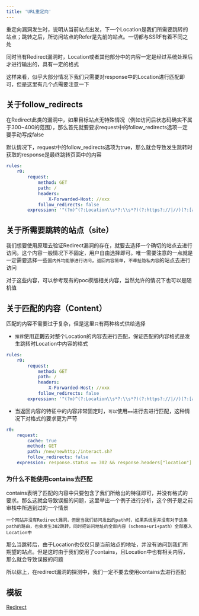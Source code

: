 ```yaml
---
title: 'URL重定向'
---
```


重定向漏洞发生时，说明从当前站点出发，下一个Location是我们所需要跳转的站点；跳转之后，所访问站点的Refer是先前的站点。一切都与SSRF有着不同之处

同时当有Redirect漏洞时，Location或者其他部分中的内容一定是经过系统处理后才进行输出的，具有一定的格式

这样来看，似乎大部分情况下我们只需要对response中的Location进行匹配即可，但是这里有几个点需要注意一下

## 关于follow_redirects

在Redirect此类的漏洞中，如果目标站点无特殊情况（例如访问后状态码确实不属于300~400的范围），那么首先就要要求request中的follow_redirects选项一定要手动写成false

<Info>默认情况下，request中的follow_redirects选项为true，那么就会导致发生跳转时获取的response是最终跳转页面中的内容</Info>

```yaml
rules:
    r0:
        request:
            method: GET
            path: /
            headers:
                X-Forwarded-Host: //xxx
            follow_redirects: false
        expression: '"(?m)^(?:Location\\s*?:\\s*?)(?:https?://|//)(?:[a-zA-Z0-9\\-_\\.@]*)xxx\\.sh.*$".bmatches(response.raw_header)'
```

## 关于所需要跳转的站点（site）

我们想要使用原理去验证Redirect漏洞的存在，就要去选择一个确切的站点去进行访问。这个内容一般情况下不固定，用户自由选择即可。唯一需要注意的一点就是一定需要选择一些`国内外均能够进行访问`，`返回内容简单`，`不牵扯隐私内容`的站点去进行访问

<Tip>对于这些内容，可以参考现有的poc模版相关内容，当然允许的情况下也可以是随机值</Tip>

## 关于匹配的内容（Content）

匹配的内容不需要过于复杂，但是这里`只`有两种格式供给选择

- `推荐`使用**正则**去对整个Location的内容去进行匹配，保证匹配的内容格式是发生跳转时Location中内容的格式

```yaml
rules:
    r0:
        request:
            method: GET
            path: /
            headers:
                X-Forwarded-Host: //xxx
            follow_redirects: false
        expression: '"(?m)^(?:Location\\s*?:\\s*?)(?:https?://|//)(?:[a-zA-Z0-9\\-_\\.@]*)xxx\\.sh.*$".bmatches(response.raw_header)'
```

- 当返回内容的特征中的内容非常固定时，`可以`使用`==`进行去进行匹配，这种情况下对格式的要求更为严苛

```yaml
r0:
    request:
        cache: true
        method: GET
        path: /new/newhttp:/interact.sh?
        follow_redirects: false
    expression: response.status == 302 && response.headers["location"] == "http:/interact.sh?" && response.body.bcontains(b"http:/interact.sh?\">Found</a>.")
```

### 为什么不能使用contains去匹配

contains表明了匹配的内容中只要包含了我们所给出的特征即可，并没有格式的要求。那么这就会导致误报的问题，这里举出一个例子进行分析，这个例子是之前审核中所遇到过的一个情景

```text
一个网站并没有Redirect漏洞，但是当我们访问发出的path时，如果系统里并没有对于这条path的路由，也会发生302跳转，同时把访问地址的全部内容（schema+uri+path）全部塞入Location中
```

那么当跳转后，由于Location也仅仅只是当前站点的地址，并没有访问到我们所期望的站点。但是这时由于我们使用了contains，且Location中也有相关内容，那么就会导致误报的问题

所以综上，在redirect漏洞的探测中，我们一定不要去使用contains去进行匹配

## 模板

[Redirect](/plugins/practice/poc/Template#ssrf-url)
